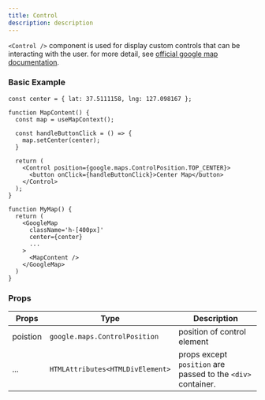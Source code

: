 ```yaml
---
title: Control
description: description
---
```



`<Control />` component is used for display custom controls that can be interacting with the user. for more detail, see <a href='https://developers.google.com/maps/documentation/javascript/controls#CustomControls' target='_blank' rel='noreferrer'>official google map documentation</a>.

### Basic Example

```tsx
const center = { lat: 37.5111158, lng: 127.098167 };

function MapContent() {
  const map = useMapContext();

  const handleButtonClick = () => {
    map.setCenter(center);
  }

  return (
    <Control position={google.maps.ControlPosition.TOP_CENTER}>
      <button onClick={handleButtonClick}>Center Map</button>
    </Control>
  );
}

function MyMap() {
  return (
    <GoogleMap
      className='h-[400px]'
      center={center}
      ...
    >
      <MapContent />
    </GoogleMap>
  )
}
```

<ControlEx client:only='react' />

### Props

| Props | Type | Description |
| ----------- | ----------- | ----------- |
| poistion | `google.maps.ControlPosition` | position of control element |
| ... | `HTMLAttributes<HTMLDivElement>` | props except `position` are passed to the `<div>` container. |
